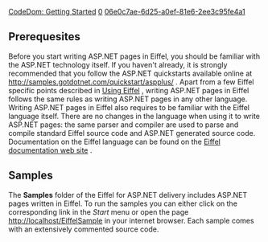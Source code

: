 [[Property:title|CodeDom: Getting Started]]
[[Property:weight|0]]
[[Property:uuid|06e0c7ae-6d25-a0ef-81e6-2ee3c95fe4a1]]
==Prerequesites==
Before you start writing ASP.NET pages in Eiffel, you should be familiar with the ASP.NET technology itself. If you haven't already, it is strongly recommended that you follow the ASP.NET quickstarts available online at [http://samples.gotdotnet.com/quickstart/aspplus/ http://samples.gotdotnet.com/quickstart/aspplus/]  . Apart from a few Eiffel specific points described in [[Using Eiffel (to write ASP.NET pages)|Using Eiffel]]  , writing ASP.NET pages in Eiffel follows the same rules as writing ASP.NET pages in any other language. 
Writing ASP.NET pages in Eiffel also requires to be familiar with the Eiffel language itself. There are no changes in the language when using it to write ASP.NET pages: the same parser and compiler are used to parse and compile standard Eiffel source code and ASP.NET generated source code. Documentation on the Eiffel language can be found on the [http://docs.eiffel.com Eiffel documentation web site] . 

==Samples==
The '''Samples''' folder of the Eiffel for ASP.NET delivery includes ASP.NET pages written in Eiffel. To run the samples you can either click on the corresponding link in the ''Start'' menu or open the page [http://localhost/EiffelSample http://localhost/EiffelSample]  in your internet browser. Each sample comes with an extensively commented source code. 
{{note|The samples will only be available if IIS was installed prior to installing Eiffel for ASP.NET. }}

{{seealso|[[Using Eiffel (to write ASP.NET pages)|Using Eiffel]]  }}




